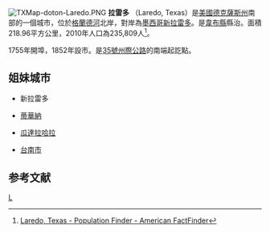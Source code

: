 [[File:TXMap-doton-Laredo.PNG|right]]
'''拉雷多''' （Laredo, Texas）是[[美國|美國]][[德克薩斯州|德克薩斯州]]南部的一個城市，位於[[格蘭德河|格蘭德河]]北岸，對岸為[[墨西哥|墨西哥]][[新拉雷多|新拉雷多]]。是[[韋布縣_(德克薩斯州)|韋布縣]]縣治。面積218.96平方公里，2010年人口為235,809人<ref>[http://factfinder.census.gov/servlet/SAFFPopulation?_event=Search&geo_id=16000US4052500&_geoContext=01000US%7C04000US40%7C16000US4052500&_street=&_county=Laredo+city&_cityTown=Laredo+city&_state=04000US48&_zip=&_lang=en&_sse=on&ActiveGeoDiv=geoSelect&_useEV=&pctxt=fph&pgsl=160&_submenuId=population_0&ds_name=null&_ci_nbr=null&qr_name=&reg=%3Anull&_keyword=&_industry= Laredo, Texas - Population Finder - American FactFinder<!-- Bot generated title -->]{{Dead link|date=2020年4月 |bot=InternetArchiveBot |fix-attempted=yes }}</ref>。

1755年開埠，1852年設市。是[[35號州際公路|35號州際公路]]的南端起訖點。
== 姐妹城市 ==
* {{MEX}}新拉雷多
* {{MEX}}[[蒂華納|蒂華納]]
* {{MEX}}[[瓜達拉哈拉_(墨西哥)|瓜達拉哈拉]]
* {{ROC}}[[臺南市|台南市]]

== 参考文献 ==
<div class="references-small">
<references />
</div>

[[Category:得克萨斯州城市|L]]